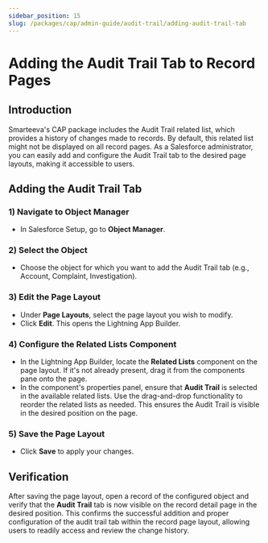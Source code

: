```yaml
---
sidebar_position: 15
slug: /packages/cap/admin-guide/audit-trail/adding-audit-trail-tab
---
```



# Adding the Audit Trail Tab to Record Pages

## Introduction

Smarteeva's CAP package includes the Audit Trail related list, which provides a history of changes made to records.  By default, this related list might not be displayed on all record pages.  As a Salesforce administrator, you can easily add and configure the Audit Trail tab to the desired page layouts, making it accessible to users.

## Adding the Audit Trail Tab

### 1) Navigate to Object Manager

* In Salesforce Setup, go to **Object Manager**.

### 2) Select the Object

* Choose the object for which you want to add the Audit Trail tab (e.g., Account, Complaint, Investigation).

### 3) Edit the Page Layout

* Under **Page Layouts**, select the page layout you wish to modify.
* Click **Edit**. This opens the Lightning App Builder.




### 4) Configure the Related Lists Component

* In the Lightning App Builder, locate the **Related Lists** component on the page layout.  If it's not already present, drag it from the components pane onto the page.
* In the component's properties panel, ensure that **Audit Trail** is selected in the available related lists.  Use the drag-and-drop functionality to reorder the related lists as needed. This ensures the Audit Trail is visible in the desired position on the page.

<Screenshot
  disabled={true}
  fn="TODO: salesforce/page_layout_add_audit_trail_tab.png"
  alt="Adding Audit Trail Related List to Page Layout"
/>

### 5) Save the Page Layout

* Click **Save** to apply your changes.



## Verification

After saving the page layout, open a record of the configured object and verify that the **Audit Trail** tab is now visible on the record detail page in the desired position.  This confirms the successful addition and proper configuration of the audit trail tab within the record page layout, allowing users to readily access and review the change history.

